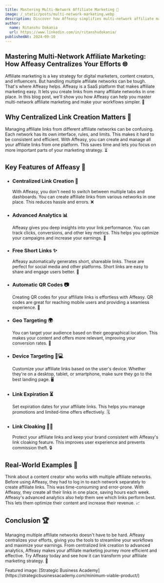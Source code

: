 ---
title: Mastering Multi-Network Affiliate Marketing 🚀
image: /_static/posts/multi-network-marketing.webp
description: Discover how Affeasy simplifies multi-network affiliate marketing with centralized link creation, advanced analytics, and more.
author:
  name: Ritanshu Dokania
  url: https://www.linkedin.com/in/ritanshudokania/
publishedAt: 2024-09-10
---

## Mastering Multi-Network Affiliate Marketing: How Affeasy Centralizes Your Efforts 🌐

Affiliate marketing is a key strategy for digital marketers, content creators, and influencers. But handling multiple affiliate networks can be tough. That's where Affeasy helps. Affeasy is a SaaS platform that makes affiliate marketing easy. It lets you create links from many affiliate networks in one place. In this blog post, we'll show you how Affeasy can help you master multi-network affiliate marketing and make your workflows simpler. 💪

## Why Centralized Link Creation Matters 🔗

Managing affiliate links from different affiliate networks can be confusing. Each network has its own interface, rules, and limits. This makes it hard to be consistent and efficient. With Affeasy, you can create and manage all your affiliate links from one platform. This saves time and lets you focus on more important parts of your marketing strategy. ⏳

## Key Features of Affeasy 🌟

- ### Centralized Link Creation 🔄

  With Affeasy, you don't need to switch between multiple tabs and dashboards. You can create affiliate links from various networks in one place. This reduces hassle and errors. ❌

- ### Advanced Analytics 📊

  Affeasy gives you deep insights into your link performance. You can track clicks, conversions, and other key metrics. This helps you optimize your campaigns and increase your earnings. 💸

- ### Free Short Links ✨

  Affeasy automatically generates short, shareable links. These are perfect for social media and other platforms. Short links are easy to share and engage users better. 📱

- ### Automatic QR Codes 📷

  Creating QR codes for your affiliate links is effortless with Affeasy. QR codes are great for reaching mobile users and providing a seamless experience. 📲

- ### Geo Targeting 🌍

  You can target your audience based on their geographical location. This makes your content and offers more relevant, improving your conversion rates. 🎯

- ### Device Targeting 📱💻

  Customize your affiliate links based on the user's device. Whether they're on a desktop, tablet, or smartphone, make sure they go to the best landing page. 🖥️

- ### Link Expiration ⏳

  Set expiration dates for your affiliate links. This helps you manage promotions and limited-time offers effectively. 🗓️

- ### Link Cloaking 🕵️‍♂️

  Protect your affiliate links and keep your brand consistent with Affeasy's link cloaking feature. This improves user experience and prevents commission theft. 🔒

## Real-World Examples 🌟

Think about a content creator who works with multiple affiliate networks. Before using Affeasy, they had to log in to each network separately to create affiliate links. This was time-consuming and error-prone. With Affeasy, they create all their links in one place, saving hours each week. Affeasy's advanced analytics also help them see which links perform best. This lets them optimize their content and increase their revenue. 📈

## Conclusion 🏆

Managing multiple affiliate networks doesn't have to be hard. Affeasy centralizes your efforts, giving you the tools to streamline your workflows and maximize your earnings. From centralized link creation to advanced analytics, Affeasy makes your affiliate marketing journey more efficient and effective. Try Affeasy today and see how it can transform your affiliate marketing strategy. 🚀

<div style={{ textAlign: "right", fontStyle: "italic" }}>
  Featured image: [Strategic Business
  Academy](https://strategicbusinessacademy.com/minimum-viable-product/)
</div>
